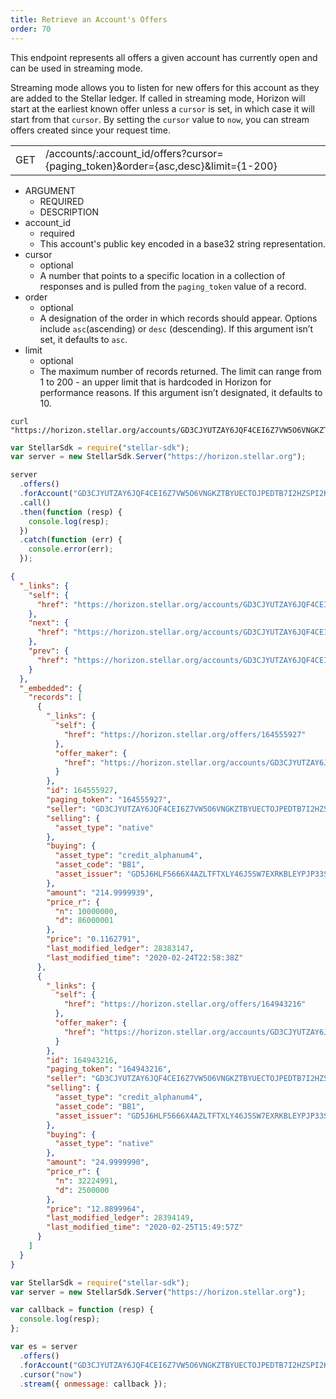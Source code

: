 ```yaml
---
title: Retrieve an Account's Offers
order: 70
---
```



This endpoint represents all offers a given account has currently open and can be used in streaming mode.

Streaming mode allows you to listen for new offers for this account as they are added to the Stellar ledger. If called in streaming mode, Horizon will start at the earliest known offer unless a `cursor` is set, in which case it will start from that `cursor`. By setting the `cursor` value to `now`, you can stream offers created since your request time.

<Endpoint>


|  |  |
| --- | --- |
| GET | /accounts/:account_id/offers?cursor={paging_token}&order={asc,desc}&limit={1-200} |

</Endpoint>


<AttributeTable>


- ARGUMENT
  - REQUIRED
  - DESCRIPTION
- account_id
  - required
  - This account's public key encoded in a base32 string representation.
- cursor
  - optional
  - A number that points to a specific location in a collection of responses and is pulled from the `paging_token` value of a record.
- order
  - optional
  - A designation of the order in which records should appear. Options include `asc`(ascending) or `desc` (descending). If this argument isn’t set, it defaults to `asc`.
- limit
  - optional
  - The maximum number of records returned. The limit can range from 1 to 200 - an upper limit that is hardcoded in Horizon for performance reasons. If this argument isn’t designated, it defaults to 10.

</AttributeTable>


<CodeExample title="Example Request">


```curl
curl "https://horizon.stellar.org/accounts/GD3CJYUTZAY6JQF4CEI6Z7VW5O6VNGKZTBYUECTOJPEDTB7I2HZSPI2K/offers"
```

```js
var StellarSdk = require("stellar-sdk");
var server = new StellarSdk.Server("https://horizon.stellar.org");

server
  .offers()
  .forAccount("GD3CJYUTZAY6JQF4CEI6Z7VW5O6VNGKZTBYUECTOJPEDTB7I2HZSPI2K")
  .call()
  .then(function (resp) {
    console.log(resp);
  })
  .catch(function (err) {
    console.error(err);
  });
```

</CodeExample>


<ExampleResponse title="Example Response">


```json
{
  "_links": {
    "self": {
      "href": "https://horizon.stellar.org/accounts/GD3CJYUTZAY6JQF4CEI6Z7VW5O6VNGKZTBYUECTOJPEDTB7I2HZSPI2K/offers?cursor=\u0026limit=10\u0026order=asc"
    },
    "next": {
      "href": "https://horizon.stellar.org/accounts/GD3CJYUTZAY6JQF4CEI6Z7VW5O6VNGKZTBYUECTOJPEDTB7I2HZSPI2K/offers?cursor=164943216\u0026limit=10\u0026order=asc"
    },
    "prev": {
      "href": "https://horizon.stellar.org/accounts/GD3CJYUTZAY6JQF4CEI6Z7VW5O6VNGKZTBYUECTOJPEDTB7I2HZSPI2K/offers?cursor=164555927\u0026limit=10\u0026order=desc"
    }
  },
  "_embedded": {
    "records": [
      {
        "_links": {
          "self": {
            "href": "https://horizon.stellar.org/offers/164555927"
          },
          "offer_maker": {
            "href": "https://horizon.stellar.org/accounts/GD3CJYUTZAY6JQF4CEI6Z7VW5O6VNGKZTBYUECTOJPEDTB7I2HZSPI2K"
          }
        },
        "id": 164555927,
        "paging_token": "164555927",
        "seller": "GD3CJYUTZAY6JQF4CEI6Z7VW5O6VNGKZTBYUECTOJPEDTB7I2HZSPI2K",
        "selling": {
          "asset_type": "native"
        },
        "buying": {
          "asset_type": "credit_alphanum4",
          "asset_code": "BB1",
          "asset_issuer": "GD5J6HLF5666X4AZLTFTXLY46J5SW7EXRKBLEYPJP33S33MXZGV6CWFN"
        },
        "amount": "214.9999939",
        "price_r": {
          "n": 10000000,
          "d": 86000001
        },
        "price": "0.1162791",
        "last_modified_ledger": 28383147,
        "last_modified_time": "2020-02-24T22:58:38Z"
      },
      {
        "_links": {
          "self": {
            "href": "https://horizon.stellar.org/offers/164943216"
          },
          "offer_maker": {
            "href": "https://horizon.stellar.org/accounts/GD3CJYUTZAY6JQF4CEI6Z7VW5O6VNGKZTBYUECTOJPEDTB7I2HZSPI2K"
          }
        },
        "id": 164943216,
        "paging_token": "164943216",
        "seller": "GD3CJYUTZAY6JQF4CEI6Z7VW5O6VNGKZTBYUECTOJPEDTB7I2HZSPI2K",
        "selling": {
          "asset_type": "credit_alphanum4",
          "asset_code": "BB1",
          "asset_issuer": "GD5J6HLF5666X4AZLTFTXLY46J5SW7EXRKBLEYPJP33S33MXZGV6CWFN"
        },
        "buying": {
          "asset_type": "native"
        },
        "amount": "24.9999990",
        "price_r": {
          "n": 32224991,
          "d": 2500000
        },
        "price": "12.8899964",
        "last_modified_ledger": 28394149,
        "last_modified_time": "2020-02-25T15:49:57Z"
      }
    ]
  }
}
```

</ExampleResponse>


<CodeExample title="JavaScript Streaming Example">


```js
var StellarSdk = require("stellar-sdk");
var server = new StellarSdk.Server("https://horizon.stellar.org");

var callback = function (resp) {
  console.log(resp);
};

var es = server
  .offers()
  .forAccount("GD3CJYUTZAY6JQF4CEI6Z7VW5O6VNGKZTBYUECTOJPEDTB7I2HZSPI2K")
  .cursor("now")
  .stream({ onmessage: callback });
```

</CodeExample>

